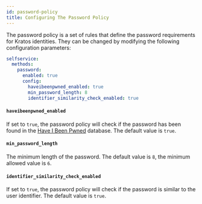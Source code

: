 ```yaml
---
id: password-policy
title: Configuring The Password Policy
---
```


The password policy is a set of rules that define the password requirements for
Kratos identities. They can be changed by modifying the following configuration
parameters:

```yaml title=path/to/kratos/config.yml
selfservice:
  methods:
    password:
      enabled: true
      config:
        haveibeenpwned_enabled: true
        min_password_length: 8
        identifier_similarity_check_enabled: true
```

#### `haveibeenpwned_enabled`

If set to `true`, the password policy will check if the password has been found
in the [Have I Been Pwned](https://haveibeenpwned.com/) database. The default
value is `true`.

#### `min_password_length`

The minimum length of the password. The default value is `8`, the minimum
allowed value is `6`.

#### `identifier_similarity_check_enabled`

If set to `true`, the password policy will check if the password is similar to
the user identifier. The default value is `true`.
